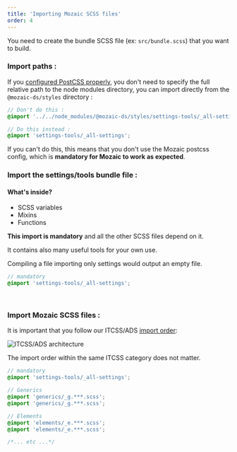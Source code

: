 ```yaml
---
title: 'Importing Mozaic SCSS files'
order: 4
---
```


You need to create the bundle SCSS file (ex: `src/bundle.scss`) that you want to build.

### Import paths :

If you [configured PostCSS properly](/GetStarted/Developers/configurePostCss/), you don't need to specify the full relative path to the node modules directory, you can import directly from the `@mozaic-ds/styles` directory :

```scss
// Don't do this :
@import '../../node_modules/@mozaic-ds/styles/settings-tools/_all-settings';

// Do this instead :
@import 'settings-tools/_all-settings';
```

If you can't do this, this means that you don't use the Mozaic postcss config, which is **mandatory for Mozaic to work as expected**.

### Import the settings/tools bundle file :

#### What's inside?

- SCSS variables
- Mixins
- Functions

**This import is mandatory** and all the other SCSS files depend on it.

It contains also many useful tools for your own use.

Compiling a file importing only settings would output an empty file.

```scss
// mandatory
@import 'settings-tools/_all-settings';
```

<br />

### Import Mozaic SCSS files :

It is important that you follow our ITCSS/ADS [import order](https://gael-boyenval.gitbook.io/atomic-design-css-architecture-with-itcss-bem-sass/principles/unifying-itcss-with-ads#summarize-the-new-architecture):

![ITCSS/ADS architecture](itcss-atomic-prefixes.jpg)

The import order within the same ITCSS category does not matter.

```scss
// mandatory
@import 'settings-tools/_all-settings';

// Generics
@import 'generics/_g.***.scss';
@import 'generics/_g.***.scss';

// Elements
@import 'elements/_e.***.scss';
@import 'elements/_e.***.scss';

/*... etc ...*/
```
